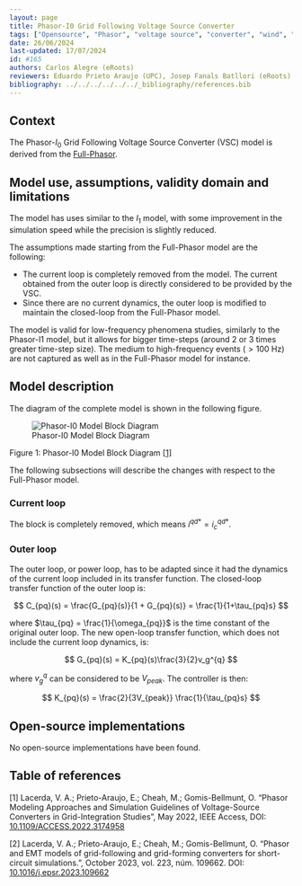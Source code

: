 ```yaml
---
layout: page 
title: Phasor-I0 Grid Following Voltage Source Converter 
tags: ["Opensource", "Phasor", "voltage source", "converter", "wind", "pv", "hvdc"] 
date: 26/06/2024 
last-updated: 17/07/2024
id: #165
authors: Carlos Alegre (eRoots)
reviewers: Eduardo Prieto Araujo (UPC), Josep Fanals Batllori (eRoots)
bibliography: ../../../../../../_bibliography/references.bib
---
```



## Context

The Phasor-$I_0$ Grid Following Voltage Source Converter (VSC) model is derived from the [Full-Phasor](../). 

## Model use, assumptions, validity domain and limitations

The model has uses similar to the $I_1$ model, with some improvement in the simulation speed while the precision is slightly reduced.

The assumptions made starting from the Full-Phasor model are the following:

* The current loop is completely removed from the model. The current obtained from the outer loop is directly considered to be provided by the VSC.
* Since there are no current dynamics, the outer loop is modified to maintain the closed-loop from the Full-Phasor model.

The model is valid for low-frequency phenomena studies, similarly to the Phasor-I1 model, but it allows for bigger time-steps (around 2 or 3 times greater time-step size). The medium to high-frequency events ($>100$ Hz) are not captured as well as in the Full-Phasor model for instance. 

## Model description

The diagram of the complete model is shown in the following figure.

![Phasor-I0 Model Block Diagram](PhasorI0.svg){fig-align="center"}

::: {.figure-caption}
Figure 1: Phasor-I0 Model Block Diagram [[1]](#1)
:::

The following subsections will describe the changes with respect to the Full-Phasor model.

### Current loop

The block is completely removed, which means $i^{qd*} = i^{qd*}_c$.

### Outer loop

The outer loop, or power loop, has to be adapted since it had the dynamics of the current loop included in its transfer function. The closed-loop transfer function of the outer loop is:

$$
C_{pq}(s) = \frac{G_{pq}(s)}{1 + G_{pq}(s)} = \frac{1}{1+\tau_{pq}s}
$$

where $\tau_{pq} = \frac{1}{\omega_{pq}}$ is the time constant of the original outer loop. The new open-loop transfer function, which does not include the current loop dynamics, is:

$$
G_{pq}(s) = K_{pq}(s)\frac{3}{2}v_g^{q}
$$

where $v_g^{q}$ can be considered to be $V_{peak}$. The controller is then:

$$
K_{pq}(s) = \frac{2}{3V_{peak}} \frac{1}{\tau_{pq}s}
$$

## Open-source implementations

No open-source implementations have been found.

## Table of references


<a id="1">[1]</a> Lacerda, V. A.; Prieto-Araujo, E.; Cheah, M.; Gomis-Bellmunt, O. "Phasor Modeling Approaches and Simulation Guidelines of Voltage-Source Converters in Grid-Integration Studies", May 2022, IEEE Access, DOI: [10.1109/ACCESS.2022.3174958](https://doi.org/10.1109/ACCESS.2022.3174958)

<a id="2">[2]</a> Lacerda, V. A.; Prieto-Araujo, E.; Cheah, M.; Gomis-Bellmunt, O. "Phasor and EMT models of grid-following and grid-forming converters for short-circuit simulations.", October 2023, vol. 223, núm. 109662. DOI: [10.1016/j.epsr.2023.109662](https://doi.org/10.1016/j.epsr.2023.109662)
